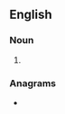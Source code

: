 ==English==

===Noun===
{{head|en|noun plural form}}

# {{plural of|scourer|lang=en}}

===Anagrams===
* {{anagrams|en|coursers|sourcers}}